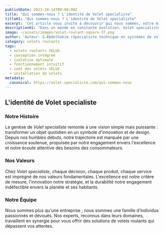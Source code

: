 ```yaml
---
publishDate: 2023-10-14T00:00:00Z
title: "Qui sommes-nous ? L'identité de Volet specialiste"
titleH1: "Qui sommes-nous ? L'identité de Volet specialiste"
excerpt: 'Cet article vous invite à découvrir qui nous sommes, notre mission, notre équipe, et pourquoi notre marque est synonyme de confiance et de qualité dans le secteur.'
descriptionH1: "Dans un monde en constante évolution, Volet specialiste se distingue comme une entité non seulement adaptative mais aussi révolutionnaire dans l'univers des volets roulants. Fondée sur les principes d'innovation, de durabilité et d'excellence, notre entreprise a su redéfinir le concept de protection et d'esthétique des fenêtres. Cet article vous invite à découvrir qui nous sommes, notre mission, notre équipe, et pourquoi notre marque est synonyme de confiance et de qualité dans le secteur."
image: ~/assets/images/volet-roulant-square-37.png
author: 'Auteur: S.Abdelhakim (Spécialiste technique en systèmes de volets roulants)'
category: volets roulants
tags:
  - volets roulants VELUX
  - conception intégrée
  - isolation optimale
  - fonctionnement intuitif
  - coût des volets VELUX
  - installation de volets
metadata:
  canonical: https://volet-specialiste.com/qui-sommes-nous
---
```


## L'identité de Volet specialiste

### Notre Histoire

La genèse de _Volet specialiste_ remonte à une vision simple mais puissante : transformer un objet quotidien en un symbole d'innovation et de design. Depuis nos humbles débuts, notre trajectoire est marquée par une croissance soutenue, propulsée par notre engagement envers l'excellence et notre écoute attentive des besoins des consommateurs.

### Nos Valeurs

Chez _Volet specialiste_, chaque décision, chaque produit, chaque service est imprégné de nos valeurs fondamentales. L'excellence est notre critère de mesure, l'innovation notre stratégie, et la durabilité notre engagement indéfectible envers la planète et ses habitants.

### Notre Équipe

Nous sommes plus qu'une entreprise ; nous sommes une famille d'individus passionnés et dévoués. Nos experts, reconnus dans leurs domaines, travaillent en synergie pour vous offrir des solutions de volets roulants qui dépassent vos attentes.
